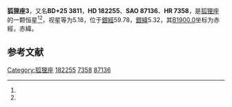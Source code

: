 {{Starbox begin
| name = 狐狸座3
}}
{{Starbox observe
| epoch = [[J2000.0|J2000.0]]
| constell = [[狐狸座|狐狸座]]<ref name=SIMBAD>{{cite web
 | url=http://simbad.u-strasbg.fr/simbad/sim-id?Ident=HR+7358
 | title =Pulsating variable Star
 | publisher=Centre de Données astronomiques de Strasbourg
 | work=SIMBAD
 | accessdate=2012-07-13}}</ref><ref name=DATA>{{cite web
 | url=http://vizier.u-strasbg.fr/viz-bin/VizieR-5?-out.add=.&-source=5050&-corr=PK=HR&-out.max=9999&HR=7358
 | title =VizieR Detailed Page
 | accessdate=2012-07-13}}</ref>
| 星官 = 
| ra = {{RA|19|22|50.9}}<ref name=SIMBAD /><ref name=DATA />
| dec = {{DEC|+26|15|45}}<ref name=SIMBAD /><ref name=DATA />
| appmag_v = 5.18<ref name=SIMBAD /><ref name=DATA />
}}
{{Starbox character
| class = B6III<ref name=SIMBAD /><ref name=DATA />
| b-v = -0.12<ref name=SIMBAD /><ref name=DATA />
| u-b = -0.52<ref name=SIMBAD /><ref name=DATA />
| r-i = -0.16<ref name=SIMBAD /><ref name=DATA />
| variable = 
}}
{{Starbox astrometry
| radial_v = -0.52
| prop_mo_ra = -12
| parallax = 
| p_error = 
}}
{{Starbox catalog
| names =BD+25 3811，[[SAO星表|SAO]] 87136，[[HD星表|HD]] 182255，[[HR星表|HR]] 7358}}
{{Starbox reference |Simbad=HR+7358}}
{{Starbox end}}

'''狐狸座3'''，又名'''BD+25 3811'''，'''HD 182255'''、'''SAO 87136'''、'''HR 7358'''，是[[狐狸座|狐狸座]]的一颗恒星<ref name=SIMBAD /><ref name=DATA />，视星等为5.18，位于[[銀道座標系|銀經]]59.78，[[銀道座標系|銀緯]]5.32，其[[B1900.0|B1900.0]]坐标为赤經{{RA|19|18|45.1}}，赤緯{{DEC|+26|5.32|13}}。

== 参考文献 ==
{{reflist}}

{{star-stub}}

{{狐狸座恒星}}
[[Category:狐狸座|Category:狐狸座]]
[[Category:HD和HDE天體|182255]]
[[Category:HR天體|7358]]
[[Category:SAO天體|87136]]
